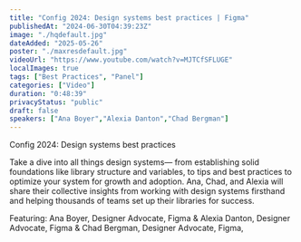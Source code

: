 ```yaml
---
title: "Config 2024: Design systems best practices | Figma"
publishedAt: "2024-06-30T04:39:23Z"
image: "./hqdefault.jpg"
dateAdded: "2025-05-26"
poster: "./maxresdefault.jpg"
videoUrl: "https://www.youtube.com/watch?v=MJTCfSFLUGE"
localImages: true
tags: ["Best Practices", "Panel"]
categories: ["Video"]
duration: "0:48:39"
privacyStatus: "public"
draft: false
speakers: ["Ana Boyer","Alexia Danton","Chad Bergman"]
---
```

Config 2024: Design systems best practices

Take a dive into all things design systems— from establishing solid foundations like library structure and variables, to tips and best practices to optimize your system for growth and adoption.
Ana, Chad, and Alexia will share their collective insights from working with design systems firsthand and helping thousands of teams set up their libraries for success.

Featuring: Ana Boyer, Designer Advocate, Figma & Alexia Danton, Designer Advocate, Figma & Chad Bergman, Designer Advocate, Figma,
